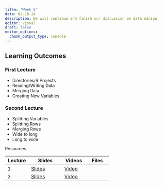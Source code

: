 ```yaml
---
title: "Week 5"
date: 02-18-24
description: We will continue and finish our discussion on data manipulation.
editor: visual
draft: false
editor_options: 
  chunk_output_type: console
---
```


## Learning Outcomes

### First Lecture

-   Directories/R Projects
-   Reading/Writing Data
-   Merging Data
-   Creating New Variables

### Second Lecture

-   Splitting Variables
-   Splitting Rows
-   Merging Rows
-   Wide to long
-   Long to wide

Resources

| Lecture | Slides                                                         | Videos                                | Files |
|-----------------|-----------------------|-----------------|-----------------|
| 1       | [Slides](https://m408.inqs.info/lectures/5a.html#/title-slide) | [Video](https://youtu.be/7p9aP3ePJfM) |       |
| 2       | [Slides](https://m408.inqs.info/lectures/5b.html#/title-slide) | [Video](https://youtu.be/3I61roZq-nY) |       |
